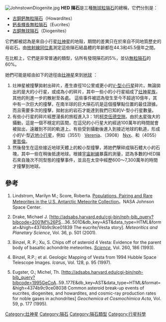 [[File:JohnstownDiogenite.jpg|thumb]]
'''HED 隕石'''是三種[[無球粒隕石|無球粒隕石]]的總稱，它們分別是：
* [[古銅鈣無粒隕石|古銅鈣無粒隕石]]（Howardites）
* [[鈣長輝長無粒隕石|鈣長輝長無粒隕石]]（Eucrites）
* [[古銅無球隕石|古銅無球隕石]]（Diogenites）

它們都被認為是來自小行星[[灶神星|灶神星]]的地殼，期間的差異只在於來自不同地質歷史的母岩石。由[[放射線同位素|放射線同位素]]測定這些隕石結晶體的年齡都在44.3和45.5億年之間。

在比較上，它們是非常普通的類型，佔所有發現隕石的5%，並佔[[無粒隕石|無粒隕石]]的60%。{{ref|nasa}} 

她們可能是經由如下的途徑由[[灶神星|灶神星]]來到[[地球|地球]] {{ref|meteorics}}：
# 灶神星被撞擊拋射出碎片，產生直徑10公里或更小的[[V-型小行星|V-型小行星]]碎片。無論拋出的是大的小行星，或成為小的碎片，其中一些小的小行星組成了[[灶神星族|灶神星族]]，其他的則進一步的散射至各處。{{ref|science}} 這些事件被認為發生至今不超過10億年，{{ref|icarus}}其中有一次巨大的撞擊，在南半球的巨大隕石坑是這個撞擊點位置的最佳證據。而且需要多次的撞擊，拋射出的岩石才能達到我們已知的V-型小行星數量。
# 有些小行星的碎片經歷漫長的旅程進入3：1的[[柯克伍德空隙|柯克伍德空隙]]。由於[[木星|木星]]強大的攝動，這是一個不穩定的區間，在這兒的小行星大約經過100萬年的時間就會被拋出，遠離到不同的軌道上。有些受到攝動後進入到接近地球的軌道，形成小的V-型[[近地小行星|近地小行星]]，例如（3551） [[Verenia|Verenia]]、（3908） [[Nyx|Nyx]]、和（4055）[[麥哲倫|麥哲倫]]。
# 然後發生在這些接近地球天體上的較小型撞擊，將她們擊碎成隕石體大小的石塊，其中一些在稍後抵達地球。根據[[宇宙射線|宇宙射線]]暴露的測量，認為多數的HED隕石來自幾次不同型態的撞擊事件，並且在太空中經歷600～7,300萬年的時間才撞擊到地球。{{ref|geochemica}}

== 參考 ==
#{{note|nasa}}Lindstrom, Marilyn M.; Score, Roberta. [https://web.archive.org/web/20041204104304/http://www-curator.jsc.nasa.gov/antmet/ppr/ppr.htm Populations, Pairing and Rare Meteorites in the U.S. Antarctic Meteorite Collection]。NASA Johnson Space Center.
#{{note|meteorics}}Drake, Michael J. [http://adsabs.harvard.edu/cgi-bin/nph-bib_query?bibcode=2001M%26PS...36..501D&db_key=AST&data_type=HTML&format=&high=4374b9c9ce01839 The eucrite/Vesta story]{{Wayback|url=http://adsabs.harvard.edu/cgi-bin/nph-bib_query?bibcode=2001M%26PS...36..501D&db_key=AST&data_type=HTML&format=&high=4374b9c9ce01839 |date=20170118165323 }}. ''Meteoritics and Planetary Science'', Vol. 36, p. 501 (2001).
#{{note|science}}Binzel, R. P.; Xu, S. Chips off of asteroid 4 Vesta: Evidence for the parent body of basaltic achondrite meteorites. ''[[Science_(journal)|Science]]'', Vol. 260, 186 (1993).
#{{note|icarus}}Binzel, R.P.; et al. Geologic Mapping of Vesta from 1994 Hubble Space Telescope Images. ''Icarus'', Vol. 128, p. 95 (1997).
#{{note|geochemica}}Eugster, O.; Michel, Th. [http://adsabs.harvard.edu/cgi-bin/nph-bib_query?bibcode=1995GeCoA..59..177E&db_key=AST&data_type=HTML&format=&high=4374b9c9ce08038 Common asteroid break-up events of eucrites, diogenites, and howardites, and cosmic-ray production rates for noble gases in achondrites] ''Geochemica et Cosmochimica Acta'', Vol. 59, p. 177 (1995).

{{灶神星}}
{{隕石}}

[[Category:灶神星|Category:灶神星]]
[[Category:隕石|Category:隕石]]
[[Category:隕石類型|Category:隕石類型]]
[[Category:行星科學|Category:行星科學]]